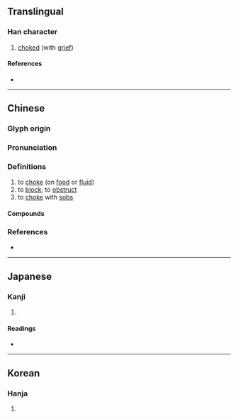 {{character info}}
==Translingual==

===Han character===
{{Han char|rn=30|rad=口|as=07|sn=10|four=61046|canj=RMLK|ids=⿰口更}}

# [[choke]]d (with [[grief]])

====References====
* {{Han ref|kx=0191.150|dkj=03680|dj=0410.170|hdz=10626.090|uh=54FD|ud=21757|bh=AE43|bd=44611}}

----

==Chinese==
{{zh-forms}}

===Glyph origin===
{{Han etym}}

===Pronunciation===
{{zh-pron
|m=gěng
|c=gang2,ang2,kang2
|c_note=gang2 - literary; ang2, kang2 - vernacular
|md=gāng,gēng
|md_note=gāng - vernacular; gēng - literary
|mc=y
|oc=y
|cat=
}}
{{zh-attn-split}}

===Definitions===
{{zh-hanzi}}

# to [[choke]] (on [[food]] or [[fluid]])
# to [[block]]; to [[obstruct]]
# to [[choke]] with [[sob]]s

====Compounds====
{{zh-der|哽噎難言|哽哽咽咽|哽噎|哽哽|哽咽|哽結}}

===References===
* {{R:yue:mfccd}}

----

==Japanese==

===Kanji===
{{ja-kanji|grade=|rs=口07}}

# {{rfdef|ja|sort=口07}}

====Readings====
* {{ja-readings
|goon=きょう
|kanon=こう
|kun=むせ-ぶ
}}

----

==Korean==

===Hanja===
{{ko-hanja|hangeul=경|rv=gyeong|mr=kyŏng}}

# {{rfdef|ko|sort=口07}}